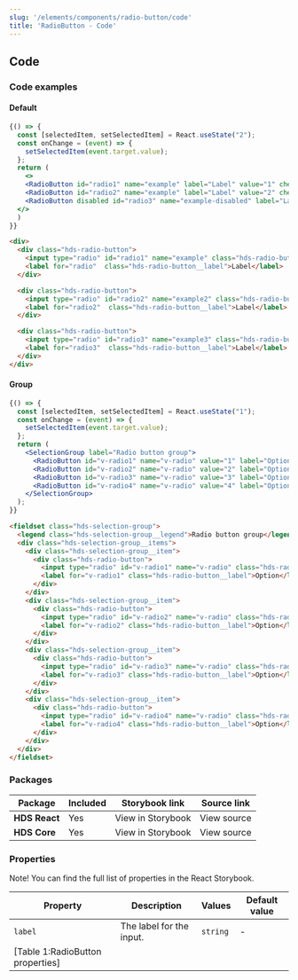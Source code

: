 ```yaml
---
slug: '/elements/components/radio-button/code'
title: 'RadioButton - Code'
---
```




## Code

### Code examples 

#### Default
<Playground>

```jsx
{() => {
  const [selectedItem, setSelectedItem] = React.useState("2");
  const onChange = (event) => {
    setSelectedItem(event.target.value);
  };
  return (
    <>
    <RadioButton id="radio1" name="example" label="Label" value="1" checked={selectedItem === "1"} onChange={onChange}/>
    <RadioButton id="radio2" name="example" label="Label" value="2" checked={selectedItem === "2"} onChange={onChange} />
    <RadioButton disabled id="radio3" name="example-disabled" label="Label" value="3" checked={selectedItem === "3"} onChange={onChange}/>
  </>
  )
}}
```

```html
<div>
  <div class="hds-radio-button">
    <input type="radio" id="radio1" name="example" class="hds-radio-button__input" />
    <label for="radio"  class="hds-radio-button__label">Label</label>
  </div>

  <div class="hds-radio-button">
    <input type="radio" id="radio2" name="example2" class="hds-radio-button__input" checked />
    <label for="radio2"  class="hds-radio-button__label">Label</label>
  </div>

  <div class="hds-radio-button">
    <input type="radio" id="radio3" name="example3" class="hds-radio-button__input" disabled />
    <label for="radio3"  class="hds-radio-button__label">Label</label>
  </div>
</div>
```

</Playground>

#### Group
<Playground>


```jsx
{() => {
  const [selectedItem, setSelectedItem] = React.useState("1");
  const onChange = (event) => {
    setSelectedItem(event.target.value);
  };
  return (
    <SelectionGroup label="Radio button group">
      <RadioButton id="v-radio1" name="v-radio" value="1" label="Option" checked={selectedItem === "1"} onChange={onChange} />
      <RadioButton id="v-radio2" name="v-radio" value="2" label="Option" checked={selectedItem === "2"} onChange={onChange} />
      <RadioButton id="v-radio3" name="v-radio" value="3" label="Option" checked={selectedItem === "3"} onChange={onChange} />
      <RadioButton id="v-radio4" name="v-radio" value="4" label="Option" checked={selectedItem === "4"} onChange={onChange} />
    </SelectionGroup>
  );
}}
```

```html
<fieldset class="hds-selection-group">
  <legend class="hds-selection-group__legend">Radio button group</legend>
  <div class="hds-selection-group__items">
    <div class="hds-selection-group__item">
      <div class="hds-radio-button">
        <input type="radio" id="v-radio1" name="v-radio" class="hds-radio-button__input" value="foo" checked />
        <label for="v-radio1" class="hds-radio-button__label">Option</label>
      </div>
    </div>
    <div class="hds-selection-group__item">
      <div class="hds-radio-button">
        <input type="radio" id="v-radio2" name="v-radio" class="hds-radio-button__input" value="bar" />
        <label for="v-radio2" class="hds-radio-button__label">Option</label>
      </div>
    </div>
    <div class="hds-selection-group__item">
      <div class="hds-radio-button">
        <input type="radio" id="v-radio3" name="v-radio" class="hds-radio-button__input" value="baz" />
        <label for="v-radio3" class="hds-radio-button__label">Option</label>
      </div>
    </div>
    <div class="hds-selection-group__item">
      <div class="hds-radio-button">
        <input type="radio" id="v-radio4" name="v-radio" class="hds-radio-button__input" value="qux" />
        <label for="v-radio4" class="hds-radio-button__label">Option</label>
      </div>
    </div>
  </div>
</fieldset>
```

</Playground>


### Packages
| Package           | Included                      | Storybook link                                                                                                                      | Source link   |
| ----------------- | ----------------------------- | ----------------------------------------------------------------------------------------------------------------------------------- | ------------- |
| **HDS React**     | <IconCheckCircleFill /> Yes   | <Link size="M" external href="/storybook/react/?path=/story/components-radiobutton--default">View in Storybook</Link> | <Link size="M" external href="https://github.com/City-of-Helsinki/helsinki-design-system/tree/master/packages/react/src/components/radioButton">View source</Link> |
| **HDS Core**      | <IconCheckCircleFill /> Yes        | <Link size="M" external href="/storybook/core/?path=/story/components-radio-button--default">View in Storybook</Link> | <Link size="M" external href="https://github.com/City-of-Helsinki/helsinki-design-system/tree/master/packages/core/src/components/radio-button">View source</Link>  |

### Properties
Note! You can find the full list of properties in the <Link size="M" href="/storybook/react/?path=/story/components-radiobutton--default" external>React Storybook.</Link>

| Property              | Description                     | Values                                     | Default value  |
| --------------------- | --------------------------------| ------------------------------------------ | -------------- |
| `label`               | The label for the input.        | `string`                                   | -              |
[Table 1:RadioButton properties]|
